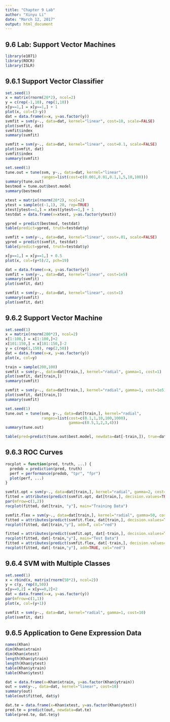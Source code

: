 ```yaml
---
title: "Chapter 9 Lab"
author: "Xinyu Li"
date: "March 12, 2017"
output: html_document
---
```


## 9.6 Lab: Support Vector Machines

```r
library(e1071)
library(ROCR)
library(ISLR)
```

## 9.6.1 Support Vector Classifier

```r
set.seed(1)
x = matrix(rnorm(20*2), ncol=2)
y = c(rep(-1,10), rep(1,10))
x[y==1,] = x[y==1,] + 1
plot(x, col=(3-y))
dat = data.frame(x=x, y=as.factor(y))
svmfit = svm(y~., data=dat, kernel="linear", cost=10, scale=FALSE)
plot(svmfit, dat)
svmfit$index
summary(svmfit)

svmfit = svm(y~., data=dat, kernel="linear", cost=0.1, scale=FALSE)
plot(svmfit, dat)
svmfit$index
summary(svmfit)

set.seed(1)
tune.out = tune(svm, y~., data=dat, kernel="linear",
                ranges=list(cost=c(0.001,0.01,0.1,1,5,10,100)))
summary(tune.out)
bestmod = tune.out$best.model
summary(bestmod)

xtest = matrix(rnorm(20*2), ncol=2)
ytest = sample(c(-1,1), 20, rep=TRUE)
xtest[ytest==1,] = xtest[ytest==1,] + 1
testdat = data.frame(x=xtest, y=as.factor(ytest))

ypred = predict(bestmod, testdat)
table(predict=ypred, truth=testdat$y)

svmfit = svm(y~., data=dat, kernel="linear", cost=.01, scale=FALSE)
ypred = predict(svmfit, testdat)
table(predict=ypred, truth=testdat$y)

```

```r
x[y==1,] = x[y==1,] + 0.5
plot(x, col=(y+5)/2, pch=19)

dat = data.frame(x=x, y=as.factor(y))
svmfit = svm(y~., data=dat, kernel="linear", cost=1e5)
summary(svmfit)
plot(svmfit, dat)

svmfit = svm(y~., data=dat, kernel="linear", cost=1)
summary(svmfit)
plot(svmfit, dat)
```

## 9.6.2 Support Vector Machine

```r
set.seed(1)
x = matrix(rnorm(200*2), ncol=2)
x[1:100,] = x[1:100,]+2
x[101:150,] = x[101:150,]-2
y = c(rep(1,150), rep(2,50))
dat = data.frame(x=x, y=as.factor(y))
plot(x, col=y)

train = sample(200,100)
svmfit = svm(y~., data=dat[train,], kernel="radial", gamma=1, cost=1)
plot(svmfit, dat[train,])
summary(svmfit)

svmfit = svm(y~., data=dat[train,], kernel="radial", gamma=1, cost=1e5)
plot(svmfit, dat[train,])
summary(svmfit)

set.seed(1)
tune.out = tune(svm, y~., data=dat[train,], kernel="radial", 
                ranges=list(cost=c(0.1,1,10,100,1000),
                            gamma=c(0.5,1,2,3,4)))
summary(tune.out)

table(pred=predict(tune.out$best.model, newdata=dat[-train,]), true=dat[-train,"y"])
```

## 9.6.3 ROC Curves

```r
rocplot = function(pred, truth, ...) {
  predob = prediction(pred, truth)
  perf = performance(predob, "tpr", "fpr")
  plot(perf, ...)
}

svmfit.opt = svm(y~., data=dat[train,], kernel="radial", gamma=2, cost=1, decision.values=TRUE)
fitted = attributes(predict(svmfit.opt, dat[train,], decision.values=TRUE))$decision.values
par(mfrow=c(1,2))
rocplot(fitted, dat[train, "y"], main="Training Data")

svmfit.flex = svm(y~., data=dat[train,], kernel="radial", gamma=50, cost=1, decision.values=TRUE)
fitted = attributes(predict(svmfit.flex, dat[train,], decision.values=TRUE))$decision.values
rocplot(fitted, dat[train,"y"], add=T, col="red")

fitted = attributes(predict(svmfit.opt, dat[-train,], decision.values=TRUE))$decision.values
rocplot(fitted, dat[-train,"y"], main="Test Data")
fitted = attributes(predict(svmfit.flex, dat[-train,], decision.values=TRUE))$decision.values
rocplot(fitted, dat[-train,"y"], add=TRUE, col="red")
```

## 9.6.4 SVM with Multiple Classes

```r
set.seed(1)
x = rbind(x, matrix(rnorm(50*2), ncol=2))
y = c(y, rep(0,50))
x[y==0,2] = x[y==0,2]+2
dat = data.frame(x=x, y=as.factor(y))
par(mfrow=c(1,1))
plot(x, col=(y+1))

svmfit = svm(y~., data=dat, kernel="radial", gamma=1, cost=10)
plot(svmfit, dat)
```

## 9.6.5 Application to Gene Expression Data

```r
names(Khan)
dim(Khan$xtrain)
dim(Khan$xtest)
length(Khan$ytrain)
length(Khan$ytest)
table(Khan$ytrain)
table(Khan$ytest)

dat = data.frame(x=Khan$xtrain, y=as.factor(Khan$ytrain))
out = svm(y~., data=dat, kernel="linear", cost=10)
summary(out)
table(out$fitted, dat$y)

dat.te = data.frame(x=Khan$xtest, y=as.factor(Khan$ytest))
pred.te = predict(out, newdata=dat.te)
table(pred.te, dat.te$y)
```